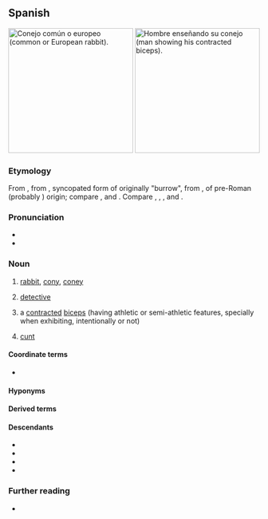 {{also|Conejo|conéjo}}
==Spanish==
{{wikipedia|lang=es}}
[[File:Oryctolagus cuniculus Tasmania 2.jpg|thumb|250px|Conejo común o europeo (common or European rabbit).]]
[[File:Arm_flex_supinate.jpg|thumb|250px|Hombre enseñando su conejo (man showing his contracted biceps).]]

===Etymology===
From {{inh|es|osp|conejo}}, from {{inh|es|VL.|*cuniclus}}, syncopated form of {{inh|es|la|cunīculus}} originally "burrow", from {{der|es|grc|κύνικλος}}, of pre-Roman (probably {{der|es|xib|-}}) origin; compare {{cog|eu|untxi||rabbit}}, {{cog|mxi|qonélyo||rabbit}} and  {{cog|mxi|qončáyr||greyhound}}. Compare {{cog|gl|coello}}, {{cog|pt|coelho}}, {{cog|it|coniglio}}, and {{cog|en|cony}}.

===Pronunciation===
{{es-IPA}}
* {{audio|es|LL-Q1321 (spa)-Millars-conejo.wav|Audio (Spain)}}
* {{rhymes|es|exo}}

===Noun===
{{es-noun|m|f=coneja}}

# [[rabbit]], [[cony]], [[coney]] {{gloss|male or unspecified sex}}
#: {{syn|es|ñeco}}
#: {{hyper|es|lagomorfo}}
#: {{hypo|es|gazapo}}
# {{lb|es|Central America}} [[detective]]
#: {{syn|es|detective}}
# {{lb|es|muscle}} a [[contracted]] [[biceps]] (having athletic or semi-athletic features, specially when exhibiting, intentionally or not)
# {{lb|es|vulgar|slang}} [[cunt]] {{gloss|female genitalia}}

====Coordinate terms====
* {{l|es|liebre}}
====Hyponyms====
{{col3|es|conejo de los volcanes
|conejo europeo}}
====Derived terms====
{{der3|es
|conejar
|conejero
|conejito
|conejillo de Indias
}}

====Descendants====
* {{desc|bor=1|ceb|koneho}}
* {{desc|bor=1|pap|koneu}}
* {{desc|bor=1|qu|kunu}}
* {{desc|bor=1|tl|kuneho}}

===Further reading===
* {{R:DRAE}}

{{C|es|Astrology}}

{{C|es|Rabbits}}